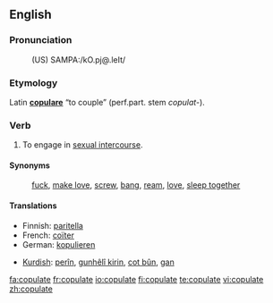 ==English==

===Pronunciation===
:(US) SAMPA:/kO.pj@.leIt/

===Etymology===
Latin '''[[copulare]]''' “to couple” (<span title="perfect participle">perf.part.</span> stem ''copulat-'').

===Verb===
{{en-verb|copulat|ing}}

# To engage in [[sexual intercourse]].

====Synonyms====
:[[fuck]], [[make love]], [[screw]], [[bang]], [[ream]], [[love]], [[sleep together]]

====Translations====
{{top}}
*Finnish: [[paritella]]
*French: [[coïter]]
*German: [[kopulieren]]
{{mid}}
*[[Kurdish]]: [[perîn]], [[gunhêlî|gunhêlî kirin]], [[cot|cot bûn]], [[gan]]
{{bottom}}

[[fa:copulate]]
[[fr:copulate]]
[[io:copulate]]
[[fi:copulate]]
[[te:copulate]]
[[vi:copulate]]
[[zh:copulate]]